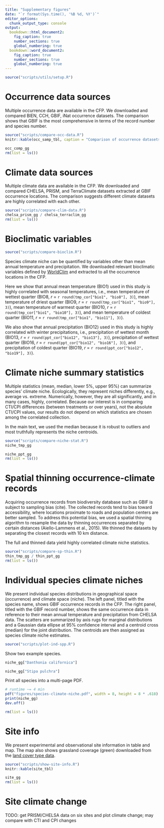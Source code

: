 ```yaml
---
title: "Supplementary figures"
date: "`r format(Sys.time(), '%B %d, %Y')`"
editor_options: 
  chunk_output_type: console
output:
  bookdown::html_document2: 
    fig_caption: true
    number_sections: true
    global_numbering: true
  bookdown::word_document2: 
    fig_caption: true
    number_sections: true
    global_numbering: true
---
```


```r
source("scripts/utils/setup.R")
```

# Occurrence data sources

Multiple occurrence data are available in the CFP. We downloaded and compared BIEN, CCH, GBIF, iNat occurrence datasets. The comparison shows that GBIF is the most comprehensive in terms of the record number and species number.

```r
source("scripts/compare-occ-data.R")
knitr::kable(occ_samp_tbl, caption = "Comparison of occurrence datasets.")
```

```r
occ_comp_gg
rm(list = ls())
```

# Climate data sources

Multiple climate data are available in the CFP. We downloaded and compared CHELSA, PRISM, and TerraClimate datasets extracted at GBIF occurrence locations. The comparison suggests different climate datasets are highly correlated with each other.

```r
source("scripts/compare-clim-data.R")
chelsa_prism_gg / chelsa_terraclim_gg
rm(list = ls())
```

# Bioclimatic variables

```r
source("scripts/compare-bioclim.R")
```

Species climate niche can be quantified by variables other than mean annual temperature and precipitation. We downloaded relevant bioclimatic variables defined by [WorldClim](https://www.worldclim.org/data/bioclim.html) and extracted to all the occurrence locations in the CFP. 

Here we show that annual mean temperature (BIO1) used in this study is highly correlated with seasonal temperatures, i.e., mean temperature of wettest quarter (BIO8, *r* = `r round(tmp_cor["bio1", "bio8"], 3)`), mean temperature of driest quarter (BIO9, *r* = `r round(tmp_cor["bio1", "bio9"], 3)`), mean temperature of warmest quarter (BIO10, *r* = `r round(tmp_cor["bio1", "bio10"], 3)`), and mean temperature of coldest quarter (BIO11, *r* = `r round(tmp_cor["bio1", "bio11"], 3)`).

We also show that annual precipitation (BIO12) used in this study is highly correlated with winter precipitations, i.e., precipitation of wettest month (BIO13, *r* = `r round(ppt_cor["bio12", "bio13"], 3)`), precipitation of wettest quarter (BIO16, *r* = `r round(ppt_cor["bio12", "bio16"], 3)`), and precipitation of coldest quarter (BIO19, *r* = `r round(ppt_cor["bio12", "bio19"], 3)`).

# Climate niche summary statistics

Multiple statistics (mean, median, lower 5%, upper 95%) can summarize species' climate niche. Ecologically, they represent niches differently, e.g., average vs. extreme. Numerically, however, they are all significantly, and in many cases, highly, correlated. Because our interest is in comparing CTI/CPI differences (between treatments or over years), not the absolute CTI/CPI values, our results do not depend on which statistics are chosen among the correlated collection.

In the main text, we used the median because it is robust to outliers and most truthfully represents the niche centroids.

```r
source("scripts/compare-niche-stat.R")
niche_tmp_gg
```

```r
niche_ppt_gg
rm(list = ls())
```

# Spatial thinning occurrence-climate records

Acquiring occurrence records from biodiversity database such as GBIF is subject to sampling bias (cite). The collected records tend to bias toward accessibility, where locations proximate to roads and population centers are better sampled. To address this potential bias, we used a spatial thinning algorithm to resample the data by thinning occurrences separated by certain distances (Aiello-Lammens et al., 2015). We thinned the datasets by separating the closest records with 10 km distance.

The full and thinned data yield highly correlated climate niche statistics.

```r
source("scripts/compare-sp-thin.R")
thin_tmp_gg / thin_ppt_gg
rm(list = ls())
```

# Individual species climate niches

We present individual species distributions in geographical space (occurrence) and climate space (niche). The left panel, titled with the species name, shows GBIF occurrence records in the CFP. The right panel, titled with the GBIF record number, shows the same occurrence data in reference to their mean annual temperature and precipitation from CHELSA data. The scatters are summarized by axis rugs for marginal distributions and a Gaussian data ellipse at 95% confidence interval and a centroid cross (median) for the joint distribution. The centroids are then assigned as species climate niche estimates.

```r
source("scripts/plot-ind-spp.R")
```

Show two example species.

```r
niche_gg["Danthonia californica"]
```

```r
niche_gg["Stipa pulchra"]
```

Print all species into a multi-page PDF.

```r
# runtime ~= 4 min
pdf("figures/species-climate-niche.pdf", width = 8, height = 8 * .618)
print(niche_gg)
dev.off()
```

```r
rm(list = ls())
```

# Site info

We present experimental and observational site information in table and map. The map also shows grassland coverage (green) downloaded from the [land cover type data](https://lpdaac.usgs.gov/products/mcd12c1v006/).

```r
source("scripts/show-site-info.R")
knitr::kable(site_tbl)
```

```r
site_gg
rm(list = ls())
```

# Site climate change

TODO: get PRISM/CHELSA data on six sites and plot climate change; may compare with CTI and CPI changes

